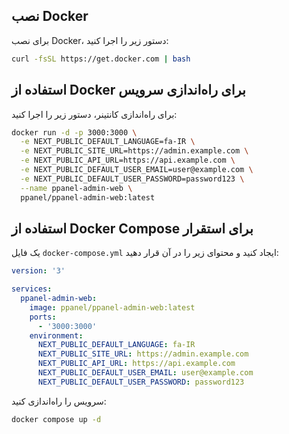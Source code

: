 ## نصب Docker

برای نصب Docker، دستور زیر را اجرا کنید:

```bash
curl -fsSL https://get.docker.com | bash
```

## استفاده از Docker برای راه‌اندازی سرویس

برای راه‌اندازی کانتینر، دستور زیر را اجرا کنید:

```bash
docker run -d -p 3000:3000 \
  -e NEXT_PUBLIC_DEFAULT_LANGUAGE=fa-IR \
  -e NEXT_PUBLIC_SITE_URL=https://admin.example.com \
  -e NEXT_PUBLIC_API_URL=https://api.example.com \
  -e NEXT_PUBLIC_DEFAULT_USER_EMAIL=user@example.com \
  -e NEXT_PUBLIC_DEFAULT_USER_PASSWORD=password123 \
  --name ppanel-admin-web \
  ppanel/ppanel-admin-web:latest
```

## استفاده از Docker Compose برای استقرار

یک فایل `docker-compose.yml` ایجاد کنید و محتوای زیر را در آن قرار دهید:

```yaml
version: '3'

services:
  ppanel-admin-web:
    image: ppanel/ppanel-admin-web:latest
    ports:
      - '3000:3000'
    environment:
      NEXT_PUBLIC_DEFAULT_LANGUAGE: fa-IR
      NEXT_PUBLIC_SITE_URL: https://admin.example.com
      NEXT_PUBLIC_API_URL: https://api.example.com
      NEXT_PUBLIC_DEFAULT_USER_EMAIL: user@example.com
      NEXT_PUBLIC_DEFAULT_USER_PASSWORD: password123
```

سرویس را راه‌اندازی کنید:

```bash
docker compose up -d
```


<Giscus />
